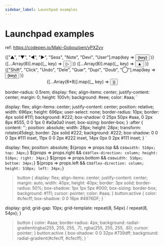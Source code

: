 ---
sidebar_label: Launchpad examples
---
# Launchpad examples 


ref: https://codepen.io/Maki-Gobou/pen/yPXZvv

<Container>
  <Launchpad>
    <List top>
      {["▲", "▼", "◀", "▶", "Sess", "Note", "Devi", "User"].map(key =>
        <button key={key}>{key}</button>
      )}
    </List>
    <List right>
      {[...Array(8)].map((_, key) =>
          <button key={key}>▷</button>
      )}
    </List>
    <List bottom>
      {[...Array(8)].map((_, key) =>
          <button key={key}>▲</button>
      )}
    </List >
    <List left>
      {["Shift", "Click", "Undo", "Dele", "Quar", "Dupi", "Doub", "◯"].map(key =>
        <button key={key}>{key}</button>
      )}
    </List >
    <Center>
      {[...Array(8*8)].map((_, key) =>
        <button/>
      )}
    </Center>
  </Launchpad>
</Container>

  border-radius: 0.5rem;
  display: flex;
  align-items: center;
  justify-content: center;
  margin: 0;
  height: 100vh;
  background: #eee;
  color: #aaa;
`

  display: flex;
  align-items: center;
  justify-content: center;
  position: relative;
  width: 696px;
  height: 696px;
  user-select: none;
  border-radius: 10px;
  border: 4px solid #111;
  background: #222;
  box-shadow:
    0 25px 50px #aaa,
    0 2px 8px #555,
    0 0 1px 0 #a0a0a0 inset;
  box-sizing: border-box;
}
:after {
  content: '';
  position: absolute;
  width: 28px;
  height: 28px;
  transform: rotate(45deg);
  border: 2px solid #222;
  background: #222;
  box-shadow:
    0 0 0 3px #111 inset,
    11px 0 0 2px #222 inset,
    14px 0px 0 2px #111 inset;
}
`

  display: flex;
  position: absolute;
 ${props => props.top && css`
    width: 510px;
    top: 34px;
  `}
  ${props => props.right && css`
    flex-direction: column;
    height: 510px;
    right: 34px;
  `}
  ${props => props.bottom && css`
    width: 510px;
    bottom: 34px;
  `}
  ${props => props.left && css`
    flex-direction: column;
    height: 510px;
    left: 34px;
  `}
> button {
  display: flex;
  align-items: center;
  justify-content: center;
  margin: auto;
  width: 40px;
  height: 40px;
  border: 3px solid;
  border-radius: 50%;
  box-shadow: 1px 1px 5px #000;
  box-sizing: border-box;
  background: #111;
  cursor: pointer;
  color: #aaa;
}
> button:active {
  color: #cfecff;
  box-shadow: 0 0 16px #4976DF;
}
`

  display: grid;
  grid-gap: 10px;
  grid-template: repeat(8, 54px) / repeat(8, 54px);
}
> button {
  color: #aaa;
  border-radius: 4px;
  background: radial-gradient(rgba(255, 255, 255, .7), rgba(255, 255, 255, .6));
  cursor: pointer;
}
> button:active {
  box-shadow: 0 0 32px #739dff;
  background: radial-gradient(#cfecff, #cfecff);
}
`
